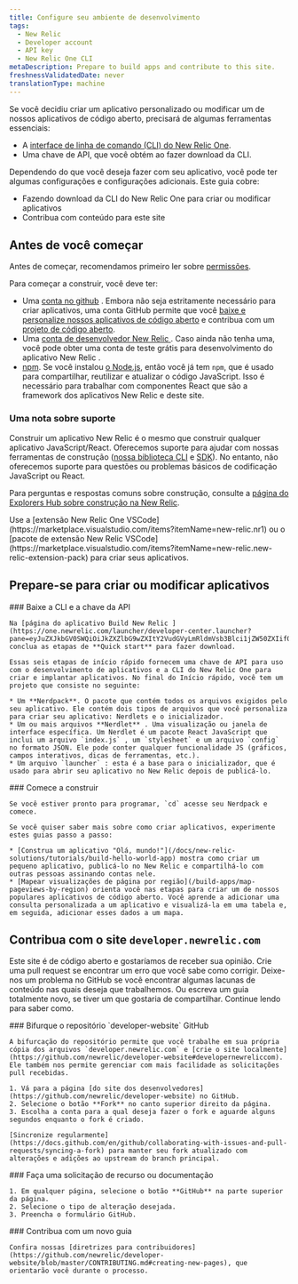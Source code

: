 ```yaml
---
title: Configure seu ambiente de desenvolvimento
tags:
  - New Relic
  - Developer account
  - API key
  - New Relic One CLI
metaDescription: Prepare to build apps and contribute to this site.
freshnessValidatedDate: never
translationType: machine
---
```


Se você decidiu criar um aplicativo personalizado ou modificar um de nossos aplicativos de código aberto, precisará de algumas ferramentas essenciais:

* A [interface de linha de comando (CLI) do New Relic One](https://one.newrelic.com/launcher/developer-center.launcher?pane=eyJuZXJkbGV0SWQiOiJkZXZlbG9wZXItY2VudGVyLmRldmVsb3Blci1jZW50ZXIifQ==).
* Uma chave de API, que você obtém ao fazer download da CLI.

Dependendo do que você deseja fazer com seu aplicativo, você pode ter algumas configurações e configurações adicionais. Este guia cobre:

* Fazendo download da CLI do New Relic One para criar ou modificar aplicativos
* Contribua com conteúdo para este site

## Antes de você começar

Antes de começar, recomendamos primeiro ler sobre [permissões](/docs/new-relic-solutions/new-relic-one/build-nr-apps/permission-manage-apps).

Para começar a construir, você deve ter:

* Uma [conta no github](https://github.com/) . Embora não seja estritamente necessário para criar aplicativos, uma conta GitHub permite que você [baixe e personalize nossos aplicativos de código aberto](https://opensource.newrelic.com/explore-projects) e contribua com um [projeto de código aberto](https://opensource.newrelic.com/contributing/).
* Uma [conta de desenvolvedor New Relic ](https://newrelic.com/signup/?partner=Developer+Edition). Caso ainda não tenha uma, você pode obter uma conta de teste grátis para desenvolvimento do aplicativo New Relic .
* [npm](https://www.npmjs.com/get-npm). Se você instalou [o Node.js](https://nodejs.org/en/download/), então você já tem `npm`, que é usado para compartilhar, reutilizar e atualizar o código JavaScript. Isso é necessário para trabalhar com componentes React que são a framework dos aplicativos New Relic e deste site.

### Uma nota sobre suporte

Construir um aplicativo New Relic é o mesmo que construir qualquer aplicativo JavaScript/React. Oferecemos suporte para ajudar com nossas ferramentas de construção ([nossa biblioteca CLI](/explore-docs/nr1-cli) e [SDK](/explore-docs/intro-to-sdk)). No entanto, não oferecemos suporte para questões ou problemas básicos de codificação JavaScript ou React.

Para perguntas e respostas comuns sobre construção, consulte a [página do Explorers Hub sobre construção na New Relic](https://discuss.newrelic.com/c/build-on-new-relic).

<Callout variant="tip">
  Use a [extensão New Relic One VSCode](https://marketplace.visualstudio.com/items?itemName=new-relic.nr1) ou o [pacote de extensão New Relic VSCode](https://marketplace.visualstudio.com/items?itemName=new-relic.new-relic-extension-pack) para criar seus aplicativos.
</Callout>

## Prepare-se para criar ou modificar aplicativos

<Steps>
  <Step>
    ### Baixe a CLI e a chave da API

    Na [página do aplicativo Build New Relic ](https://one.newrelic.com/launcher/developer-center.launcher?pane=eyJuZXJkbGV0SWQiOiJkZXZlbG9wZXItY2VudGVyLmRldmVsb3Blci1jZW50ZXIifQ==), conclua as etapas de **Quick start** para fazer download.

    Essas seis etapas de início rápido fornecem uma chave de API para uso com o desenvolvimento de aplicativos e a CLI do New Relic One para criar e implantar aplicativos. No final do Início rápido, você tem um projeto que consiste no seguinte:

    * Um **Nerdpack**. O pacote que contém todos os arquivos exigidos pelo seu aplicativo. Ele contém dois tipos de arquivos que você personaliza para criar seu aplicativo: Nerdlets e o inicializador.
    * Um ou mais arquivos **Nerdlet** . Uma visualização ou janela de interface específica. Um Nerdlet é um pacote React JavaScript que inclui um arquivo `index.js` , um `stylesheet` e um arquivo `config` no formato JSON. Ele pode conter qualquer funcionalidade JS (gráficos, campos interativos, dicas de ferramentas, etc.).
    * Um arquivo `launcher` : esta é a base para o inicializador, que é usado para abrir seu aplicativo no New Relic depois de publicá-lo.
  </Step>

  <Step>
    ### Comece a construir

    Se você estiver pronto para programar, `cd` acesse seu Nerdpack e comece.

    Se você quiser saber mais sobre como criar aplicativos, experimente estes guias passo a passo:

    * [Construa um aplicativo "Olá, mundo!"](/docs/new-relic-solutions/tutorials/build-hello-world-app) mostra como criar um pequeno aplicativo, publicá-lo no New Relic e compartilhá-lo com outras pessoas assinando contas nele.
    * [Mapear visualizações de página por região](/build-apps/map-pageviews-by-region) orienta você nas etapas para criar um de nossos populares aplicativos de código aberto. Você aprende a adicionar uma consulta personalizada a um aplicativo e visualizá-la em uma tabela e, em seguida, adicionar esses dados a um mapa.
  </Step>
</Steps>

## Contribua com o site `developer.newrelic.com`

Este site é de código aberto e gostaríamos de receber sua opinião. Crie uma pull request se encontrar um erro que você sabe como corrigir. Deixe-nos um problema no GitHub se você encontrar algumas lacunas de conteúdo nas quais deseja que trabalhemos. Ou escreva um guia totalmente novo, se tiver um que gostaria de compartilhar. Continue lendo para saber como.

<Steps>
  <Step>
    ### Bifurque o repositório `developer-website` GitHub

    A bifurcação do repositório permite que você trabalhe em sua própria cópia dos arquivos `developer.newrelic.com` e [crie o site localmente](https://github.com/newrelic/developer-website#developernewreliccom). Ele também nos permite gerenciar com mais facilidade as solicitações pull recebidas.

    1. Vá para a página [do site dos desenvolvedores](https://github.com/newrelic/developer-website) no GitHub.
    2. Selecione o botão **Fork** no canto superior direito da página.
    3. Escolha a conta para a qual deseja fazer o fork e aguarde alguns segundos enquanto o fork é criado.

    [Sincronize regularmente](https://docs.github.com/en/github/collaborating-with-issues-and-pull-requests/syncing-a-fork) para manter seu fork atualizado com alterações e adições ao upstream do branch principal.
  </Step>

  <Step>
    ### Faça uma solicitação de recurso ou documentação

    1. Em qualquer página, selecione o botão **GitHub** na parte superior da página.
    2. Selecione o tipo de alteração desejada.
    3. Preencha o formulário GitHub.
  </Step>

  <Step>
    ### Contribua com um novo guia

    Confira nossas [diretrizes para contribuidores](https://github.com/newrelic/developer-website/blob/master/CONTRIBUTING.md#creating-new-pages), que orientarão você durante o processo.
  </Step>
</Steps>